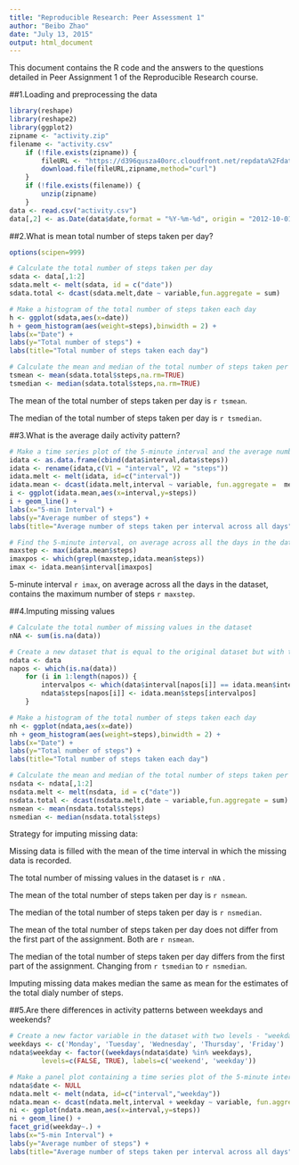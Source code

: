 ```yaml
---
title: "Reproducible Research: Peer Assessment 1"
author: "Beibo Zhao"
date: "July 13, 2015"
output: html_document
---
```


This document contains the R code and the answers to the questions detailed
in Peer Assignment 1 of the Reproducible Research course.

##1.Loading and preprocessing the data

```r

library(reshape)
library(reshape2)
library(ggplot2)
zipname <- "activity.zip"
filename <- "activity.csv"
    if (!file.exists(zipname)) {
        fileURL <- "https://d396qusza40orc.cloudfront.net/repdata%2Fdata%2Factivity.zip"
        download.file(fileURL,zipname,method="curl")
    }
    if (!file.exists(filename)) {
        unzip(zipname)
    }
data <- read.csv("activity.csv")
data[,2] <- as.Date(data$date,format = "%Y-%m-%d", origin = "2012-10-01")

```

##2.What is mean total number of steps taken per day?

```r

options(scipen=999)

# Calculate the total number of steps taken per day
sdata <- data[,1:2]
sdata.melt <- melt(sdata, id = c("date"))
sdata.total <- dcast(sdata.melt,date ~ variable,fun.aggregate = sum)

# Make a histogram of the total number of steps taken each day
h <- ggplot(sdata,aes(x=date))
h + geom_histogram(aes(weight=steps),binwidth = 2) +
labs(x="Date") +
labs(y="Total number of steps") +
labs(title="Total number of steps taken each day")

# Calculate the mean and median of the total number of steps taken per day
tsmean <- mean(sdata.total$steps,na.rm=TRUE)
tsmedian <- median(sdata.total$steps,na.rm=TRUE)

```

The mean of the total number of steps taken per day is `r tsmean`.

The median of the total number of steps taken per day is `r tsmedian`.

##3.What is the average daily activity pattern?

```r

# Make a time series plot of the 5-minute interval and the average number of steps taken, averaged across all days
idata <- as.data.frame(cbind(data$interval,data$steps))
idata <- rename(idata,c(V1 = "interval", V2 = "steps"))
idata.melt <- melt(idata, id=c("interval"))
idata.mean <- dcast(idata.melt,interval ~ variable, fun.aggregate =  mean,na.rm = TRUE)
i <- ggplot(idata.mean,aes(x=interval,y=steps))
i + geom_line() +
labs(x="5-min Interval") +
labs(y="Average number of steps") +
labs(title="Average number of steps taken per interval across all days")

# Find the 5-minute interval, on average across all the days in the dataset, contains the maximum number of steps
maxstep <- max(idata.mean$steps)
imaxpos <- which(grepl(maxstep,idata.mean$steps))
imax <- idata.mean$interval[imaxpos]

```

5-minute interval `r imax`,  on average across all the days in the dataset, contains the maximum number of steps `r maxstep`.

##4.Imputing missing values

```r

# Calculate the total number of missing values in the dataset 
nNA <- sum(is.na(data))

# Create a new dataset that is equal to the original dataset but with the missing data filled in using mean for that time interval
ndata <- data
napos <- which(is.na(data))
    for (i in 1:length(napos)) {
        intervalpos <- which(data$interval[napos[i]] == idata.mean$interval)
        ndata$steps[napos[i]] <- idata.mean$steps[intervalpos]
    }

# Make a histogram of the total number of steps taken each day
nh <- ggplot(ndata,aes(x=date))
nh + geom_histogram(aes(weight=steps),binwidth = 2) +
labs(x="Date") +
labs(y="Total number of steps") +
labs(title="Total number of steps taken each day")

# Calculate the mean and median of the total number of steps taken per day
nsdata <- ndata[,1:2]
nsdata.melt <- melt(nsdata, id = c("date"))
nsdata.total <- dcast(nsdata.melt,date ~ variable,fun.aggregate = sum)
nsmean <- mean(nsdata.total$steps)
nsmedian <- median(nsdata.total$steps)

```

Strategy for imputing missing data:

Missing data is filled with the mean of the time interval in which the missing data is recorded.


The total number of missing values in the dataset is `r nNA` .

The mean of the total number of steps taken per day is `r nsmean`.

The median of the total number of steps taken per day is `r nsmedian`.

The mean of the total number of steps taken per day does not differ from the first part of the assignment. Both are `r nsmean`.

The median of the total number of steps taken per day differs from the first part of the assignment. Changing from `r tsmedian` to `r nsmedian`.

Imputing missing data makes median the same as mean for the estimates of the
total dialy number of steps. 

##5.Are there differences in activity patterns between weekdays and weekends?

```r

# Create a new factor variable in the dataset with two levels - "weekday" and "weekend" indicating whether a given date is a weekday or weekend day
weekdays <- c('Monday', 'Tuesday', 'Wednesday', 'Thursday', 'Friday')
ndata$weekday <- factor((weekdays(ndata$date) %in% weekdays),
        levels=c(FALSE, TRUE), labels=c('weekend', 'weekday'))

# Make a panel plot containing a time series plot of the 5-minute interval (x-axis) and the average number of steps taken, averaged across all weekday days or weekend days (y-axis).
ndata$date <- NULL
ndata.melt <- melt(ndata, id=c("interval","weekday"))
ndata.mean <- dcast(ndata.melt,interval + weekday ~ variable, fun.aggregate =  mean)
ni <- ggplot(ndata.mean,aes(x=interval,y=steps))
ni + geom_line() +
facet_grid(weekday~.) +
labs(x="5-min Interval") +
labs(y="Average number of steps") +
labs(title="Average number of steps taken per interval across all days")

```

